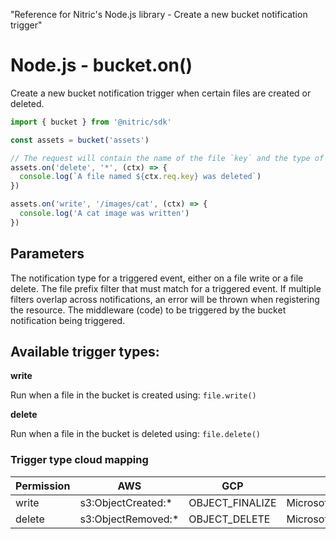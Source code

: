   "Reference for Nitric's Node.js library - Create a new bucket notification trigger"

# Node.js - bucket.on()

Create a new bucket notification trigger when certain files are created or deleted.

```javascript
import { bucket } from '@nitric/sdk'

const assets = bucket('assets')

// The request will contain the name of the file `key` and the type of event `type`
assets.on('delete', '*', (ctx) => {
  console.log(`A file named ${ctx.req.key} was deleted`)
})

assets.on('write', '/images/cat', (ctx) => {
  console.log('A cat image was written')
})
```

## Parameters

<Properties>
  <Property name="notificationType" required type="write or delete">
    The notification type for a triggered event, either on a file write or a
    file delete.
  </Property>
  <Property name="notificationPrefixFilter" required type="string">
    The file prefix filter that must match for a triggered event. If multiple
    filters overlap across notifications, an error will be thrown when
    registering the resource.
  </Property>
  <Property
    name="middleware"
    required
    type="BucketNotificationMiddleware or BucketNotificationMiddleware[]"
  >
    The middleware (code) to be triggered by the bucket notification being
    triggered.
  </Property>
</Properties>

## Available trigger types:

**write**

Run when a file in the bucket is created using: `file.write()`

**delete**

Run when a file in the bucket is deleted using: `file.delete()`

### Trigger type cloud mapping

| Permission | AWS                 | GCP             | Azure                         |
| ---------- | ------------------- | --------------- | ----------------------------- |
| write      | s3:ObjectCreated:\* | OBJECT_FINALIZE | Microsoft.Storage.BlobCreated |
| delete     | s3:ObjectRemoved:\* | OBJECT_DELETE   | Microsoft.Storage.BlobDeleted |
